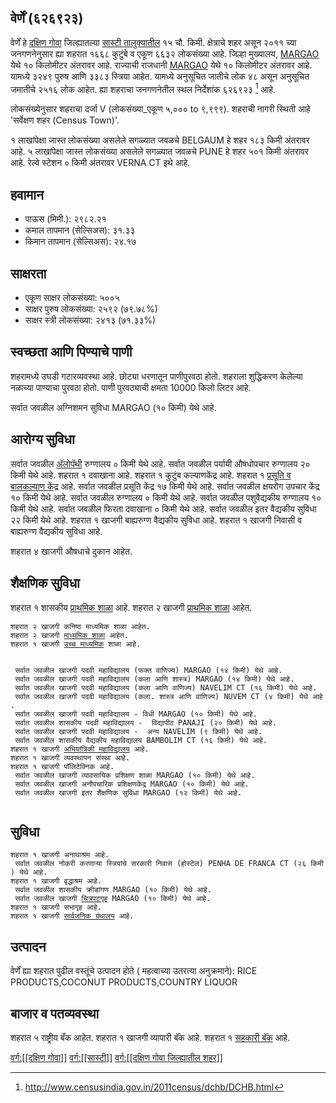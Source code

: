 {{माहितीचौकट भारतीय न्यायक्षेत्र
|प्रकार=शहर 
|जनगणना_स्थलनिर्देशांक=626923
|स्थानिक_नाव=वेर्णें
|तालुका_नाव=सास्टी
|जिल्हा_नाव=दक्षिण गोवा
|राज्य_नाव =गोवा
|विभाग=
|जिल्हा=[[दक्षिण गोवा]]
|तालुका_नावे =[[सास्टी]]
|जवळचे_शहर =[[BELGAUM]]
|अक्षांश=
|रेखांश=
|शोधक_स्थान =right
|क्षेत्रफळ_एकूण=15
|उंची=
|लोकसंख्या_एकूण=6632
|लोकसंख्या_वर्ष=2011
|लोकसंख्या_घनता=442
|लोकसंख्या_पुरुष=3249
|लोकसंख्या_स्त्री=3383
|लिंग_गुणोत्तर=1041
|अधिकृत_भाषा=[[कोंकणी, मराठी]]
}}

== वेर्णें (६२६९२३) ==

वेर्णें हे [[दक्षिण गोवा जिल्हा | दक्षिण गोवा]] जिल्ह्यातल्या [[सास्टी | सास्टी तालुक्यातील]] १५ चौ. किमी. क्षेत्राचे शहर असून २०११ च्या जनगणनेनुसार ह्या शहरात १६६८ कुटुंबे व एकूण ६६३२ लोकसंख्या आहे. जिल्हा मुख्यालय, [[MARGAO]] येथे १० किलोमीटर अंतरावर आहे. राज्याची राजधानी [[MARGAO]] येथे १० किलोमीटर अंतरावर आहे.   यामध्ये ३२४९ पुरुष आणि ३३८३ स्त्रिया आहेत. यामध्ये अनुसूचित जातीचे लोक ४८ असून अनुसूचित जमातीचे २५१६ लोक आहेत. ह्या शहराचा जनगणनेतील स्थल निर्देशांक ६२६९२३  <ref>http://www.censusindia.gov.in/2011census/dchb/DCHB.html</ref> आहे.

लोकसंख्येनुसार शहराचा दर्जा V (लोकसंख्या_एकूण ५,००० to ९,९९९).
शहराची नागरी स्थिती आहे 'सर्वेक्षण शहर (Census Town)'.

१ लाखांपेक्षा जास्त लोकसंख्या असलेले सगळ्यात जवळचे BELGAUM हे शहर  १८३ किमी अंतरावर आहे. ५ लाखांपेक्षा जास्त लोकसंख्या असलेले सगळ्यात जवळचे PUNE हे शहर  ५०१ किमी अंतरावर आहे. रेल्वे स्टेशन  ० किमी अंतरावर VERNA CT इथे आहे.


== हवामान ==  
* पाऊस (मिमी.): २९८२.२१ 
* कमाल तापमान (सेल्सिअस): ३१.३३
* किमान तापमान (सेल्सिअस): २४.१७


== साक्षरता ==  
* एकूण साक्षर लोकसंख्या: ५००५
* साक्षर पुरुष लोकसंख्या: २५९२ (७९.७८%)
* साक्षर स्त्री लोकसंख्या: २४१३ (७१.३३%)


== स्वच्छता आणि पिण्याचे पाणी ==  
शहरामध्ये उघडी गटारव्यवस्था आहे.
छोट्या धरणातून  पाणीपुरवठा होतो. शहराला शुद्धिकरण केलेल्या नळाच्या पाण्याचा पुरवठा होतो. पाणी पुरवठ्याची क्षमता 10000 किलो लिटर आहे.

सर्वात जवळील अग्निशमन सुविधा MARGAO (१० किमी) येथे आहे.


== आरोग्य सुविधा ==
सर्वात जवळील [[अॅलोपॅथी|अ‍ॅलोपॅथी]] रुग्णालय ० किमी येथे आहे.
सर्वात जवळील पर्यायी औषधोपचार रुग्णालय २० किमी येथे आहे.
﻿शहरात १ दवाखाना आहे.
﻿शहरात १ कुटुंब कल्याणकेंद्र आहे.
﻿शहरात १ [[प्रसूती| प्रसूति व बालकल्याण केंद्र]] आहे.
सर्वात जवळील प्रसूति केंद्र १७ किमी येथे आहे.
सर्वात जवळील क्षयरोग उपचार केंद्र १० किमी येथे आहे.
सर्वात जवळील रुग्णालय ० किमी येथे आहे.
सर्वात जवळील पशुवैद्यकीय रुग्णालय १० किमी येथे आहे.
सर्वात जवळील फिरता दवाखाना ० किमी येथे आहे.
सर्वात जवळील इतर वैद्यकीय सुविधा २२ किमी येथे आहे.
﻿शहरात १ खाजगी बाह्यरुग्ण वैद्यकीय सुविधा आहे.
﻿शहरात १ खाजगी निवासी व बाह्यरुग्ण वैद्यकीय सुविधा आहे.

शहरात ४ खाजगी  औषधाचे दुकान आहेत.


== शैक्षणिक सुविधा ==
﻿शहरात १ शासकीय [[प्राथमिक शाळा]] आहे. शहरात २ खाजगी [[प्राथमिक शाळा]] आहेत. 
 शहरात २ खाजगी कनिष्ठ माध्यमिक शाळा आहेत.  
 शहरात २ खाजगी [[माध्यमिक शाळा]] आहेत.  
 ﻿शहरात १ खाजगी [[उच्च माध्यमिक शिक्षण|उच्च माध्यमिक]] शाळा आहे.  
   
   
  सर्वात जवळील खाजगी पदवी महाविद्यालय (फक्त वाणिज्य) MARGAO (१४ किमी) येथे आहे.
  सर्वात जवळील खाजगी पदवी महाविद्यालय (कला आणि शास्त्र) MARGAO (१४ किमी) येथे आहे.
  सर्वात जवळील खाजगी पदवी महाविद्यालय (कला आणि वाणिज्य) NAVELIM CT (१६ किमी) येथे आहे.
  सर्वात जवळील खाजगी पदवी महाविद्यालय (कला. शास्त्र आणि वाणिज्य) NUVEM CT (४ किमी) येथे आहे.
  सर्वात जवळील खाजगी पदवी महाविद्यालय - विधी MARGAO (१० किमी) येथे आहे.
  सर्वात जवळील शासकीय पदवी महाविद्यालय -  विद्यापीठ PANAJI (२० किमी) येथे आहे.
  सर्वात जवळील खाजगी पदवी महाविद्यालय -  अन्य NAVELIM (९ किमी) येथे आहे.
  सर्वात जवळील शासकीय वैद्यकीय महाविद्यालय BAMBOLIM CT (१६ किमी) येथे आहे.
 ﻿शहरात १ खाजगी [[अभियांत्रिकी|अभियांत्रिकी महाविद्यालय]] आहे.  
 ﻿शहरात १ खाजगी व्यवस्थापन संस्था आहे.  
 ﻿शहरात १ खाजगी पॉलिटेक्निक आहे.  
  सर्वात जवळील खाजगी व्यावसायिक प्रशिक्षण शाळा MARGAO (१० किमी) येथे आहे.
  सर्वात जवळील खाजगी अनौपचारिक प्रशिक्षणकेंद्र MARGAO (१० किमी) येथे आहे.
  सर्वात जवळील खाजगी इतर शैक्षणिक सुविधा MARGAO (१२ किमी) येथे आहे.
   


== सुविधा ==
 ﻿शहरात १ खाजगी अनाथाश्रम आहे.  
  सर्वात जवळील नोकरी करणाऱ्या स्त्रियांचे सरकारी निवास (होस्टेल) PENHA DE FRANCA CT (२६ किमी) येथे आहे.
 ﻿शहरात १ खाजगी वृद्धाश्रम आहे.  
  सर्वात जवळील शासकीय क्रीडांगण MARGAO (१० किमी) येथे आहे.
  सर्वात जवळील खाजगी [[चित्रपटगृह]] MARGAO (१० किमी) येथे आहे.
 ﻿शहरात १ खाजगी सभागृह आहे.  
 ﻿शहरात १ खाजगी [[सार्वजनिक ग्रंथालय]] आहे.  


== उत्पादन ==
वेर्णें ह्या शहरात पुढील वस्तूंचे उत्पादन होते ( महत्वाच्या उतरत्या अनुक्रमाने): RICE PRODUCTS,COCONUT PRODUCTS,COUNTRY LIQUOR


== बाजार व पतव्यवस्था ==
शहरात ५ राष्ट्रीय बँक आहेत.
﻿शहरात १ खाजगी व्यापारी बॅंक आहे.
﻿शहरात १ [[सहकारी संस्था|सहकारी बॅंक]] आहे.





[[वर्ग:[[दक्षिण गोवा]]]]
[[वर्ग:[[सास्टी]]]]
[[वर्ग:[[दक्षिण गोवा जिल्ह्यातील शहर]]]]


{{संदर्भनोंदी}}
 



